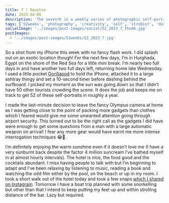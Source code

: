 ```yaml
---
title: 7 | Revolve
date: 2023-04-05
description: 'The seventh in a weekly series of photographic self-portraits of Stuart Mackenzie. This week I cannot decide if I appear to be falling or flying!'
tags: ['52weeks', 'photography', 'creativity', 'self', 'strobist', 'dorset']
socialImage: '../images/post-images/social/52_2023_7_thumb.jpg'
postImages:
  - '../images/post-images/52weeks/52_2023_7.jpg'
---
```



<GatsbyImage
  alt="Stu appears to be falling center frame into some kind of spirally revolving portal!"
  title="Seven - Revolve"
  image={getImage(props.data.mdx.frontmatter.postImages[0])}
  className="imageFull"
/>

So a shot from my iPhone this week with no fancy flash work. I did splash out on an exotic location though! For the next few days, I’m in Hurghada, Egypt on the shore of the Red Sea for a little mini break. I’m nearly two full days in and have another two full days left, returning home late Wednesday. I used a little pocket [Gorillapod](https://joby.com/global/griptight-one-micro-stand-white-chrome-jb01493-0ww/) to hold the iPhone, attached it to a large ashtray thingy and set a 10-second timer before dashing behind the surfboard. I picked my moment as the sun was going down so that I didn’t have 50 other tourists crowding the scene. It does the job and keeps me on track to get 52 of these self-portraits in roughly a year.

I made the last-minute decision to leave the fancy Olympus camera at home as I was getting close to the point of packing more gadgets than clothes which I feared would give me some unwanted attention going through airport security. This turned out to be the right call as the gadgets I did have were enough to get some questions from a man with a large automatic weapon on arrival! I fear any more gear would have earnt me more intense interrogation techniques 😂😬.

I’m definitely enjoying the warm sunshine even if it doesn’t love me (I have a very sunburnt back despite the factor 4 million suncream I’ve bathed myself in at almost hourly intervals). The hotel is nice, the food good and the cocktails abundant. I miss having people to talk with but I’m beginning to adapt and I’ve been relaxing by listening to music, reading a book and watching the odd film either by the pool, on the beach or up in my room. I took a short walk out of the hotel today and took a few snaps [which I shared on Instagram](https://www.instagram.com/p/CpIXTvWNPi9/). Tomorrow I have a boat trip planned with some snorkelling but other than that I intend to keep putting my feet up and within strolling distance of the bar. Lazy but required.
